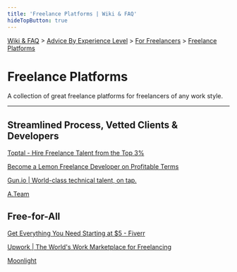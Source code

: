 ```yaml
---
title: 'Freelance Platforms | Wiki & FAQ'
hideTopButton: true
---
```



[Wiki & FAQ](/wiki-faq) > [Advice By Experience Level](/wiki-faq/advice-by-experience-level) > [For Freelancers](/wiki-faq/advice-by-experience-level/for-freelancers) > [Freelance Platforms](/wiki-faq/advice-by-experience-level/for-freelancers/freelance-platforms)

<h1 className={styles.bigTitle}>Freelance Platforms</h1>

A collection of great freelance platforms for freelancers of any work style.

---

## Streamlined Process, Vetted Clients & Developers

[Toptal - Hire Freelance Talent from the Top 3%](https://www.toptal.com/)

[Become a Lemon Freelance Developer on Profitable Terms](https://lemon.io/for-developers/)

[Gun.io | World-class technical talent, on tap.](https://www.gun.io/)

[A.Team](https://www.a.team/)

## Free-for-All

[Get Everything You Need Starting at $5 - Fiverr](https://www.fiverr.com/)

[Upwork | The World's Work Marketplace for Freelancing](https://www.upwork.com/)

[Moonlight](https://www.moonlightwork.com/)
